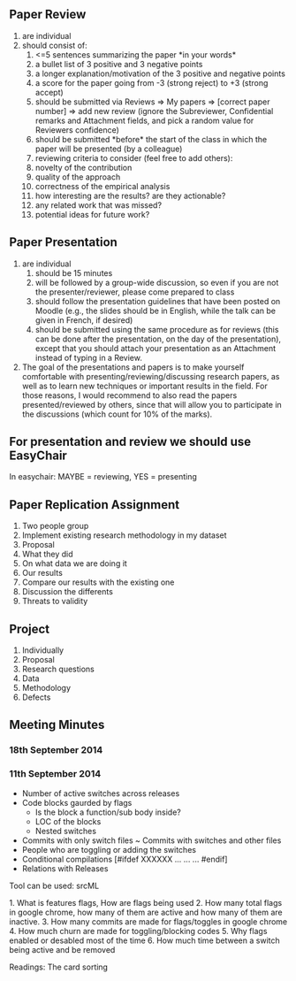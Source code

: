 ==Paper Review==
# are individual
# should consist of:
## <=5 sentences summarizing the paper *in your words*
## a bullet list of 3 positive and 3 negative points
## a longer explanation/motivation of the 3 positive and negative points
## a score for the paper going from -3 (strong reject) to +3 (strong accept)
## should be submitted via Reviews => My papers => [correct paper number] => add new review (ignore the Subreviewer, Confidential remarks and Attachment fields, and pick a random value for Reviewers confidence)
## should be submitted *before* the start of the class in which the paper will be presented (by a colleague)
## reviewing criteria to consider (feel free to add others):
## novelty of the contribution
## quality of the approach
## correctness of the empirical analysis
## how interesting are the results? are they actionable?
## any related work that was missed?
## potential ideas for future work?

==Paper Presentation==
# are individual
## should be 15 minutes
## will be followed by a group-wide discussion, so even if you are not the presenter/reviewer, please come prepared to class
## should follow the presentation guidelines that have been posted on Moodle (e.g., the slides should be in English, while the talk can be given in French, if desired)
## should be submitted using the same procedure as for reviews (this can be done after the presentation, on the day of the presentation), except that you should attach your presentation as an Attachment instead of typing in a Review.
# The goal of the presentations and papers is to make yourself comfortable with presenting/reviewing/discussing research papers, as well as to learn new techniques or important results in the field. For those reasons, I would recommend to also read the papers presented/reviewed by others, since that will allow you to participate in the discussions (which count for 10% of the marks).

==For presentation and review we should use EasyChair==
In easychair: MAYBE = reviewing, YES = presenting

==Paper Replication Assignment==
# Two people group
# Implement existing research methodology in my dataset
# Proposal
# What they did
# On what data we are doing it
# Our results
# Compare our results with the existing one
# Discussion the differents
# Threats to validity

==Project==
# Individually
# Proposal
# Research questions
# Data
# Methodology
# Defects

==Meeting Minutes==

===18th September 2014===

===11th September 2014===
* Number of active switches across releases
* Code blocks gaurded by flags
** Is the block a function/sub body inside?
** LOC of the blocks
** Nested switches
* Commits with only switch files ~ Commits with switches and other files
* People who are toggling or adding the switches
* Conditional compilations [#ifdef XXXXXX ... ... ... #endif]
* Relations with Releases

Tool can be used: srcML

1. What is features flags, How are flags being used
2. How many total flags in google chrome, how many of them are active and how many of them are inactive.
3. How many commits are made for flags/toggles in google chrome
4. How much churn are made for toggling/blocking codes
5. Why flags enabled or desabled most of the time
6. How much time between a switch being active and be removed

Readings: The card sorting
